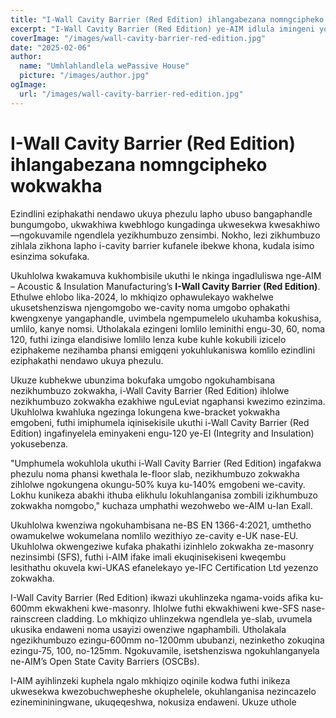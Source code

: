 ```yaml
---
title: "I-Wall Cavity Barrier (Red Edition) ihlangabezana nomngcipheko wokwakha"
excerpt: "I-Wall Cavity Barrier (Red Edition) ye-AIM idlula imingeni yokufaka ngokuhlanganisa nezikhumbuzo zokwakha ngelokhu iqinisekisa ukuvikelwa okuqinileyo komlilo."
coverImage: "/images/wall-cavity-barrier-red-edition.jpg"
date: "2025-02-06"
author:
  name: "Umhlahlandlela wePassive House"
  picture: "/images/author.jpg"
ogImage:
  url: "/images/wall-cavity-barrier-red-edition.jpg"
---
```


# I-Wall Cavity Barrier (Red Edition) ihlangabezana nomngcipheko wokwakha

Ezindlini eziphakathi nendawo ukuya phezulu lapho ubuso bangaphandle bungumgobo, ukwakhiwa kwebhlogo kungadinga ukwesekwa kwesakhiwo—ngokuvamile ngendlela yezikhumbuzo zensimbi. Nokho, lezi zikhumbuzo zihlala zikhona lapho i-cavity barrier kufanele ibekwe khona, kudala isimo esinzima sokufaka.

Ukuhlolwa kwakamuva kukhombisile ukuthi le nkinga ingadluliswa nge-AIM – Acoustic & Insulation Manufacturing’s **I-Wall Cavity Barrier (Red Edition)**. Ethulwe ehlobo lika-2024, lo mkhiqizo ophawulekayo wakhelwe ukusetshenziswa njengomgobo we-cavity noma umgobo ophakathi kwengxenye yangaphandle, uvimbela ngempumelelo ukuhamba kokushisa, umlilo, kanye nomsi. Utholakala ezingeni lomlilo leminithi engu-30, 60, noma 120, futhi izinga elandisiwe lomlilo lenza kube kuhle kokubili izicelo eziphakeme nezihamba phansi emigqeni yokuhlukaniswa komlilo ezindlini eziphakathi nendawo ukuya phezulu.

Ukuze kubhekwe ubunzima bokufaka umgobo ngokuhambisana nezikhumbuzo zokwakha, i-Wall Cavity Barrier (Red Edition) ihlolwe nezikhumbuzo zokwakha ezakhiwe nguLeviat ngaphansi kwezimo ezinzima. Ukuhlolwa kwahluka ngezinga lokungena kwe-bracket yokwakha emgobeni, futhi imiphumela iqinisekisile ukuthi i-Wall Cavity Barrier (Red Edition) ingafinyelela eminyakeni engu-120 ye-EI (Integrity and Insulation) yokusebenza.

"Umphumela wokuhlola ukuthi i-Wall Cavity Barrier (Red Edition) ingafakwa phezulu noma phansi kwethala le-floor slab, nezikhumbuzo zokwakha zihlolwe ngokungena okungu-50% kuya ku-140% emgobeni we-cavity. Lokhu kunikeza abakhi ithuba elikhulu lokuhlanganisa zombili izikhumbuzo zokwakha nomgobo," kuchaza umphathi wezohwebo we-AIM u-Ian Exall.

Ukuhlolwa kwenziwa ngokuhambisana ne-BS EN 1366-4:2021, umthetho owamukelwe wokumelana nomlilo wezithiyo ze-cavity e-UK nase-EU. Ukuhlolwa okwengeziwe kufaka phakathi izinhlelo zokwakha ze-masonry nezinsimbi (SFS), futhi i-AIM ifake imali ekuqinisekiseni kweqembu lesithathu okuvela kwi-UKAS efanelekayo ye-IFC Certification Ltd yezenzo zokwakha.

I-Wall Cavity Barrier (Red Edition) ikwazi ukuhlinzeka ngama-voids afika ku-600mm ekwakheni kwe-masonry. Ihlolwe futhi ekwakhiweni kwe-SFS nase-rainscreen cladding. Lo mkhiqizo uhlinzekwa ngendlela ye-slab, uvumela ukusika endaweni noma usayizi owenziwe ngaphambili. Utholakala ngezikhumbuzo ezingu-600mm no-1200mm ububanzi, nezinketho zokuqina ezingu-75, 100, no-125mm. Ngokuvamile, isetshenziswa ngokuhlanganyela ne-AIM’s Open State Cavity Barriers (OSCBs).

I-AIM ayihlinzeki kuphela ngalo mkhiqizo oqinile kodwa futhi inikeza ukwesekwa kwezobuchwepheshe okuphelele, okuhlanganisa nezincazelo ezinemininingwane, ukuqeqeshwa, nokusiza endaweni. Ukuze uthole